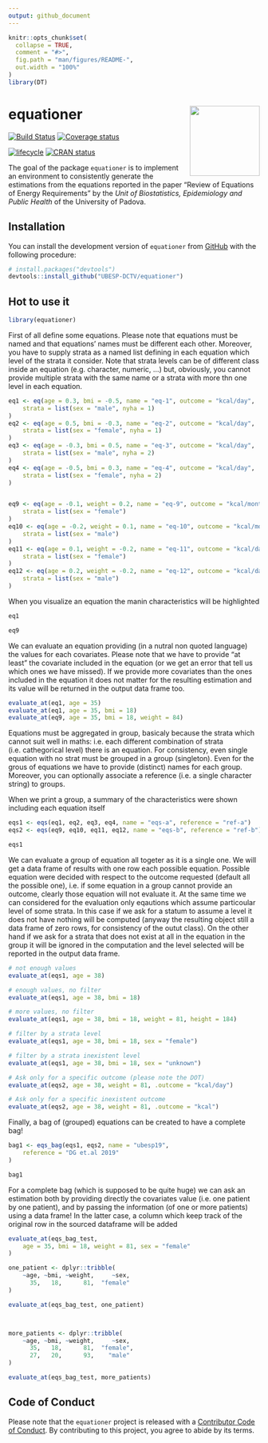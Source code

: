 ```yaml
---
output: github_document
---
```


<!-- README.md is generated from README.Rmd. Please edit that file -->

```r
knitr::opts_chunk$set(
  collapse = TRUE,
  comment = "#>",
  fig.path = "man/figures/README-",
  out.width = "100%"
)
library(DT)
```
# equationer <img src="man/figures/logo.png" align="right" height=140/>

[![Build Status](https://travis-ci.com/UBESP-DCTV/equationer.svg?token=LB47B8iKQhmYmrAuxwVQ&branch=master)](https://travis-ci.com/UBESP-DCTV/equationer)
[![Coverage status](https://codecov.io/gh/UBESP-DCTV/equationer/branch/master/graph/badge.svg)](https://codecov.io/github/UBESP-DCTV/equationer?branch=master)

[![lifecycle](https://img.shields.io/badge/lifecycle-maturing-blue.svg)](https://www.tidyverse.org/lifecycle/#maturing)
[![CRAN status](https://www.r-pkg.org/badges/version/equationer)](https://cran.r-project.org/package=equationer)

The goal of the package `equationer` is to implement an environment to
consistently generate the estimations from the equations reported in the
paper "Review of Equations of Energy Requirements" by the
*Unit of Biostatistics, Epidemiology and Public Health* of the University
of Padova.


## Installation

You can install the development version of `equationer` from
[GitHub](https://github.com/) with the following procedure:

```r
# install.packages("devtools")
devtools::install_github("UBESP-DCTV/equationer")
```

## Hot to use it

```r
library(equationer)
```


First of all define some equations. Please note that equations must be
named and that equations' names must be different each other.
Moreover, you have to supply strata as a named list defining in 
each equation which level of the strata it consider. Note that strata
levels can be of different class inside an equation (e.g. character,
numeric, ...) but, obviously, you cannot provide multiple strata with
the same name or a strata with more thn one level in each equation.


```r
eq1 <- eq(age = 0.3, bmi = -0.5, name = "eq-1", outcome = "kcal/day",
    strata = list(sex = "male", nyha = 1)
)
eq2 <- eq(age = 0.5, bmi = -0.3, name = "eq-2", outcome = "kcal/day",
    strata = list(sex = "female", nyha = 1)
)
eq3 <- eq(age = -0.3, bmi = 0.5, name = "eq-3", outcome = "kcal/day",
    strata = list(sex = "male", nyha = 2)
)
eq4 <- eq(age = -0.5, bmi = 0.3, name = "eq-4", outcome = "kcal/day",
    strata = list(sex = "female", nyha = 2)
)


eq9 <- eq(age = -0.1, weight = 0.2, name = "eq-9", outcome = "kcal/month",
    strata = list(sex = "female")
)
eq10 <- eq(age = -0.2, weight = 0.1, name = "eq-10", outcome = "kcal/month",
    strata = list(sex = "male")
)
eq11 <- eq(age = 0.1, weight = -0.2, name = "eq-11", outcome = "kcal/day",
    strata = list(sex = "female")
)
eq12 <- eq(age = 0.2, weight = -0.2, name = "eq-12", outcome = "kcal/day",
    strata = list(sex = "male")
)
```

When you visualize an equation the manin characteristics will be 
highlighted

```r
eq1

eq9
```


We can evaluate an equation providing (in a nutral non quoted language)
the values for each covariates. Please note that we have to provide "at
least" the covariate included in the equation (or we get an error that
tell us which ones we have missed). If we provide more covariates
than the ones included in the equation it does not matter for the
resulting estimation and its value will be returned in the output 
data frame too.

```r
evaluate_at(eq1, age = 35)
evaluate_at(eq1, age = 35, bmi = 18)
evaluate_at(eq9, age = 35, bmi = 18, weight = 84)
```




Equations must be aggregated in group, basicaly because the strata which
cannot suit well in maths: i.e. each different combination of strata
(i.e. cathegorical level) there is an equation. For consistency, even
single equation with no strat must be grouped in a group (singleton).
Even for the grous of equations we have to provide (distinct) names
for each group. Moreover, you can optionally associate a reference 
(i.e. a single character string) to groups.

When we print a group, a summary of the characteristics were shown
including each equation itself

```r
eqs1 <- eqs(eq1, eq2, eq3, eq4, name = "eqs-a", reference = "ref-a")
eqs2 <- eqs(eq9, eq10, eq11, eq12, name = "eqs-b", reference = "ref-b")

eqs1
```

We can evaluate a group of equation all togeter as it is a single one.
We will get a data frame of results with one row each possible equation.
Possible equation were decided with respect to the outcome requested
(default all the possible one), i.e. if some equation in a group cannot
provide an outcome, clearly those equation will not evaluate it.
At the same time we can considered for the evaluation only eqautions
which assume particoular level of some strata. In this case if 
we ask for a statum to assume a level it does not have nothing will 
be computed (anyway the resulting object still a data frame of zero
rows, for consistency of the outut class). On the other hand if we
ask for a strata that does not exist at all in the equation in the 
group it will be ignored in the computation and the level selected
will be reported in the output data frame.

```r
# not enough values
evaluate_at(eqs1, age = 38)

# enough values, no filter
evaluate_at(eqs1, age = 38, bmi = 18)

# more values, no filter
evaluate_at(eqs1, age = 38, bmi = 18, weight = 81, height = 184)

# filter by a strata level
evaluate_at(eqs1, age = 38, bmi = 18, sex = "female")

# filter by a strata inexistent level
evaluate_at(eqs1, age = 38, bmi = 18, sex = "unknown")

# Ask only for a specific outcome (please note the DOT)
evaluate_at(eqs2, age = 38, weight = 81, .outcome = "kcal/day")

# Ask only for a specific inexistent outcome
evaluate_at(eqs2, age = 38, weight = 81, .outcome = "kcal")
```




Finally, a bag of (grouped) equations can be created to have a complete
bag!

```r
bag1 <- eqs_bag(eqs1, eqs2, name = "ubesp19",
    reference = "DG et.al 2019"
)

bag1
```


For a complete bag (which is supposed to be quite huge) we can ask an
estimation both by providing directly the covariates value (i.e. one
patient by one patient), and by passing the information (of one or more
patients) using a data frame! In the latter case, a column which keep
track of the original row in the sourced dataframe will be added

```r
evaluate_at(eqs_bag_test,
    age = 35, bmi = 18, weight = 81, sex = "female"
)

one_patient <- dplyr::tribble(
    ~age, ~bmi, ~weight,     ~sex,
      35,   18,      81,  "female"
)

evaluate_at(eqs_bag_test, one_patient)



more_patients <- dplyr::tribble(
    ~age, ~bmi, ~weight,     ~sex,
      35,   18,      81,  "female",
      27,   20,      93,    "male"
)

evaluate_at(eqs_bag_test, more_patients)

```



## Code of Conduct

Please note that the `equationer` project is released with a
[Contributor Code of Conduct](.github/CODE_OF_CONDUCT.md). By
contributing to this project, you agree to abide by its terms.
